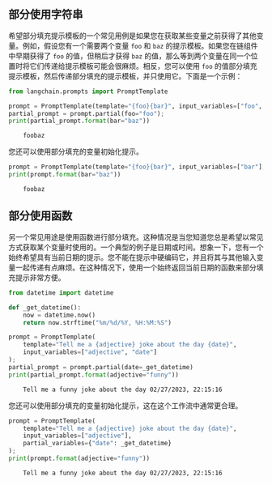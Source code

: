 ## 部分使用字符串

希望部分填充提示模板的一个常见用例是如果您在获取某些变量之前获得了其他变量。例如，假设您有一个需要两个变量 `foo` 和 `baz` 的提示模板。如果您在链组件中早期获得了 `foo` 的值，但稍后才获得 `baz` 的值，那么等到两个变量在同一个位置时将它们传递给提示模板可能会很麻烦。相反，您可以使用 `foo` 的值部分填充提示模板，然后传递部分填充的提示模板，并只使用它。下面是一个示例：

<!-- WARNING: THIS FILE WAS AUTOGENERATED! DO NOT EDIT! Instead, edit the notebook w/the location & name as this file. -->


```python
from langchain.prompts import PromptTemplate
```


```python
prompt = PromptTemplate(template="{foo}{bar}", input_variables=["foo", "bar"])
partial_prompt = prompt.partial(foo="foo");
print(partial_prompt.format(bar="baz"))
```

<CodeOutputBlock lang="python">

```
    foobaz
```

</CodeOutputBlock>

您还可以使用部分填充的变量初始化提示。


```python
prompt = PromptTemplate(template="{foo}{bar}", input_variables=["bar"], partial_variables={"foo": "foo"})
print(prompt.format(bar="baz"))
```

<CodeOutputBlock lang="python">

```
    foobaz
```

</CodeOutputBlock>

## 部分使用函数

另一个常见用途是使用函数进行部分填充。这种情况是当您知道您总是希望以常见方式获取某个变量时使用的。一个典型的例子是日期或时间。想象一下，您有一个始终希望具有当前日期的提示。您不能在提示中硬编码它，并且将其与其他输入变量一起传递有点麻烦。在这种情况下，使用一个始终返回当前日期的函数来部分填充提示非常方便。


```python
from datetime import datetime

def _get_datetime():
    now = datetime.now()
    return now.strftime("%m/%d/%Y, %H:%M:%S")
```


```python
prompt = PromptTemplate(
    template="Tell me a {adjective} joke about the day {date}", 
    input_variables=["adjective", "date"]
);
partial_prompt = prompt.partial(date=_get_datetime)
print(partial_prompt.format(adjective="funny"))
```

<CodeOutputBlock lang="python">

```
    Tell me a funny joke about the day 02/27/2023, 22:15:16
```

</CodeOutputBlock>

您还可以使用部分填充的变量初始化提示，这在这个工作流中通常更合理。


```python
prompt = PromptTemplate(
    template="Tell me a {adjective} joke about the day {date}", 
    input_variables=["adjective"],
    partial_variables={"date": _get_datetime}
);
print(prompt.format(adjective="funny"))
```

<CodeOutputBlock lang="python">

```
    Tell me a funny joke about the day 02/27/2023, 22:15:16
```

</CodeOutputBlock>
